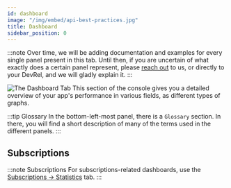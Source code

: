 ```yaml
---
id: dashboard
image: "/img/embed/api-best-practices.jpg"
title: Dashboard
sidebar_position: 0
---
```


:::note
Over time, we will be adding documentation and examples for every single panel present in this tab. Until then, if you are uncertain of what exactly does a certain panel represent,
please [reach out](/support/contact-us) to us, or directly to your DevRel, and we will gladly explain it.
:::

![The Dashboard Tab](/assets/tools/developers-console/all-applications/dashboard/index.jpg)
This section of the console gives you a detailed overview of your app's performance in various fields, as different types of graphs.

:::tip Glossary
In the bottom-left-most panel, there is a `Glossary` section. In there, you will find a short description of many of the terms used in the different panels.
:::

## Subscriptions
:::note Subscriptions
For subscriptions-related dashboards, use the [Subscriptions -> Statistics](subscriptions/statistics) tab.
:::
